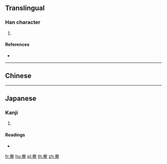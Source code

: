 {{character info/new}}
==Translingual==

===Han character===
{{Han char|rn=46|rad=山|as=12|sn=15|four=22906|canj=UKCF,XUKCF|ids=⿱山尞}}

# {{defn|Han|sort=山12}}

====References====
* {{Han ref|kx=0319.460|dkj=08478|dj=0620.050|hdz=10797.070|uh=5D9A|ud=23962|bh=E56C|bd=58732}}

----

==Chinese==
{{zh-see|嶛|v}}

----

==Japanese==

===Kanji===
{{ja-kanji|grade=|rs=山12}}

# {{defn|lang=ja|sort=山12}}

====Readings====
* {{ja-readings|on=[[りょう]] (ryō)|kun=}}

[[fr:嶚]]
[[hu:嶚]]
[[pl:嶚]]
[[th:嶚]]
[[zh:嶚]]